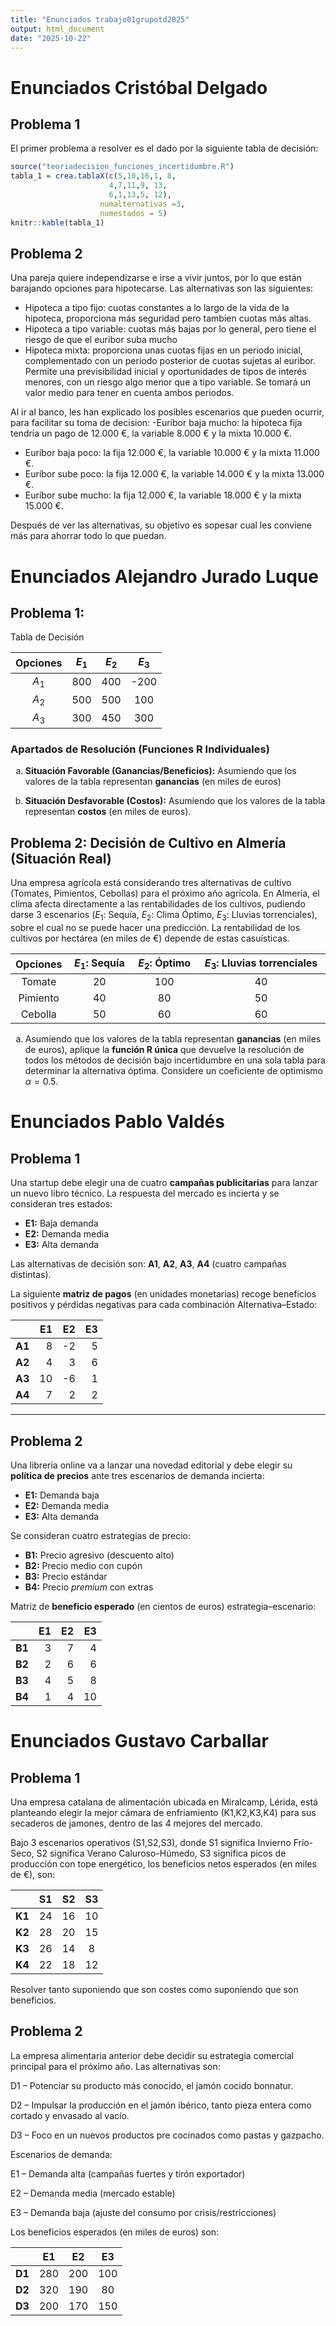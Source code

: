 ---
title: "Enunciados trabajo01grupotd2025"
output: html_document
date: "2025-10-22"
---

# Enunciados Cristóbal Delgado

## Problema 1

El primer problema a resolver es el dado por la siguiente tabla de decisión:

```{r echo = FALSE}
source("teoriadecision_funciones_incertidumbre.R")
tabla_1 = crea.tablaX(c(5,10,16,1, 8,
                      4,7,11,9, 13,
                      6,1,13,5, 12),
                    numalternativas =3,
                    numestados = 5)
knitr::kable(tabla_1)

```

## Problema 2

Una pareja quiere independizarse e irse a vivir juntos, por lo que están barajando opciones para hipotecarse. Las alternativas son las siguientes:

- Hipoteca a tipo fijo: cuotas constantes a lo largo de la vida de la hipoteca, proporciona más seguridad pero tambien cuotas más altas.
- Hipoteca a tipo variable: cuotas más bajas por lo general, pero tiene el riesgo de que el euribor suba mucho
- Hipoteca mixta: proporciona unas cuotas fijas en un periodo inicial, complementado con un periodo posterior de cuotas sujetas al euribor. Permite una previsibilidad inicial y oportunidades de tipos de interés menores, con un riesgo algo menor que a tipo variable. Se tomará un valor medio para tener en cuenta ambos periodos.

Al ir al banco, les han explicado los posibles escenarios que pueden ocurrir, para facilitar su toma de decision:
-Euríbor baja mucho: la hipoteca fija tendría un pago de 12.000 €, la variable 8.000 € y la mixta 10.000 €.

- Euríbor baja poco: la fija 12.000 €, la variable 10.000 € y la mixta 11.000 €.
- Euríbor sube poco: la fija 12.000 €, la variable 14.000 € y la mixta 13.000 €.
- Euríbor sube mucho: la fija 12.000 €, la variable 18.000 € y la mixta 15.000 €.

Después de ver las alternativas, su objetivo es sopesar cual les conviene más para ahorrar todo lo que puedan.

\newpage

# Enunciados Alejandro Jurado Luque

## Problema 1: 
Tabla de Decisión

| Opciones | $E_1$ | $E_2$ | $E_3$ |
|:--:|:--:|:--:|:--:|
| $A_1$ | 800 | 400 | -200 |
| $A_2$ | 500 | 500 | 100 |
| $A_3$ | 300 | 450 | 300 |

### Apartados de Resolución (Funciones R Individuales)

a)  **Situación Favorable (Ganancias/Beneficios):** Asumiendo que los valores de la tabla representan **ganancias** (en miles de euros)

b)  **Situación Desfavorable (Costos):** Asumiendo que los valores de la tabla representan **costos** (en miles de euros).

\newpage

## Problema 2: Decisión de Cultivo en Almería (Situación Real)

Una empresa agrícola está considerando tres alternativas de cultivo (Tomates, Pimientos, Cebollas) para el próximo año agrícola. En Almería, el clima afecta directamente a las rentabilidades de los cultivos, pudiendo darse 3 escenarios ($E_1$: Sequía, $E_2$: Clima Óptimo, $E_3$: Lluvias torrenciales), sobre el cual no se puede hacer una predicción. La rentabilidad de los cultivos por hectárea (en miles de €) depende de estas casuísticas.

| Opciones | $E_1$: Sequía | $E_2$: Óptimo | $E_3$: Lluvias torrenciales |
|:--------:|:-------------:|:-------------:|:---------------------------:|
|  Tomate  |      20       |      100      |             40              |
| Pimiento |      40       |      80       |             50              |
| Cebolla  |      50       |      60       |             60              |

a)  Asumiendo que los valores de la tabla representan **ganancias** (en miles de euros), aplique la **función R única** que devuelve la resolución de todos los métodos de decisión bajo incertidumbre en una sola tabla para determinar la alternativa óptima. Considere un coeficiente de optimismo $\alpha = 0.5$.

\newpage

# Enunciados Pablo Valdés

## Problema 1

Una startup debe elegir una de cuatro **campañas publicitarias** para lanzar un nuevo libro técnico. La respuesta del mercado es incierta y se consideran tres estados:

- **E1:** Baja demanda  
- **E2:** Demanda media  
- **E3:** Alta demanda  

Las alternativas de decisión son:
**A1**, **A2**, **A3**, **A4** (cuatro campañas distintas).

La siguiente **matriz de pagos** (en unidades monetarias) recoge beneficios positivos y pérdidas negativas para cada combinación Alternativa–Estado:

|        |  E1 |  E2 |  E3 |
|:-------|----:|----:|----:|
| **A1** |   8 |  -2 |   5 |
| **A2** |   4 |   3 |   6 |
| **A3** |  10 |  -6 |   1 |
| **A4** |   7 |   2 |   2 |

---

## Problema 2

Una librería online va a lanzar una novedad editorial y debe elegir su **política de precios** ante tres escenarios de demanda incierta:

- **E1:** Demanda baja  
- **E2:** Demanda media  
- **E3:** Alta demanda  

Se consideran cuatro estrategias de precio:

- **B1:** Precio agresivo (descuento alto)  
- **B2:** Precio medio con cupón  
- **B3:** Precio estándar  
- **B4:** Precio *premium* con extras  

Matriz de **beneficio esperado** (en cientos de euros) estrategia–escenario:

|        |  E1 |  E2 |  E3 |
|:------ |----:|----:|----:|
| **B1** |   3 |   7 |   4 |
| **B2** |   2 |   6 |   6 |
| **B3** |   4 |   5 |   8 |
| **B4** |   1 |   4 |  10 |


\newpage
# Enunciados Gustavo Carballar
## Problema 1

Una empresa catalana de alimentación ubicada en Miralcamp, Lérida, está planteando elegir la mejor cámara de enfriamiento (K1,K2,K3,K4) para sus secaderos de jamones, dentro de las 4 mejores del mercado.

Bajo 3 escenarios operativos (S1,S2,S3), donde S1 significa Invierno Frío-Seco, S2 significa Verano Caluroso-Húmedo, S3 significa picos de producción con tope energético, los beneficios netos esperados (en miles de €), son:

|        | **S1** | **S2** | **S3** |
|:------:|:------:|:------:|:------:|
| **K1** |   24   |   16   |   10   |
| **K2** |   28   |   20   |   15   |
| **K3** |   26   |   14   |   8    |
| **K4** |   22   |   18   |   12   |


Resolver tanto suponiendo que son costes como suponiendo que son beneficios. 



## Problema 2
La empresa alimentaria anterior debe decidir su estrategia comercial principal para el próximo año. Las alternativas son:

D1 – Potenciar su producto más conocido, el jamón cocido bonnatur.  

D2 – Impulsar la producción en el jamón ibérico, tanto pieza entera como cortado y envasado al vacío. 

D3 – Foco en un nuevos productos pre cocinados como pastas y gazpacho. 

Escenarios de demanda:

E1 – Demanda alta (campañas fuertes y tirón exportador)

E2 – Demanda media (mercado estable)

E3 – Demanda baja (ajuste del consumo por crisis/restricciones)

Los beneficios esperados (en miles de euros) son:

|        | **E1** | **E2** | **E3** |
|:------:|:------:|:------:|:------:|
| **D1** |  280   |  200   |  100   |
| **D2** |  320   |  190   |  80    |
| **D3** |  200   |  170   |  150   |
